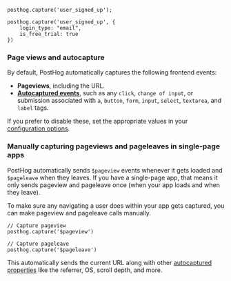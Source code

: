 
<Intro />

```js-web
posthog.capture('user_signed_up');
```

<NamingTip />

<SettingProperties />

```js-web
posthog.capture('user_signed_up', {
    login_type: "email",
    is_free_trial: true
})
```

### Page views and autocapture 

By default, PostHog automatically captures the following frontend events:

- **Pageviews**, including the URL.
- [**Autocaptured events**](/docs/product-analytics/autocapture), such as any `click`, `change of input`, or submission associated with `a`, `button`, `form`, `input`, `select`, `textarea`, and `label` tags.

If you prefer to disable these, set the appropriate values in your [configuration options](/docs/libraries/js#config).

### Manually capturing pageviews and pageleaves in single-page apps

PostHog automatically sends `$pageview` events whenever it gets loaded and `$pageleave` when they leaves. If you have a single-page app, that means it only sends pageview and pageleave once (when your app loads and when they leave).

To make sure any navigating a user does within your app gets captured, you can make pageview and pageleave calls manually.

```js-web
// Capture pageview
posthog.capture('$pageview')

// Capture pageleave
posthog.capture('$pageleave')
```

This automatically sends the current URL along with other [autocaptured properties](/docs/product-analytics/autocapture#autocaptured-properties) like the referrer, OS, scroll depth, and more.
